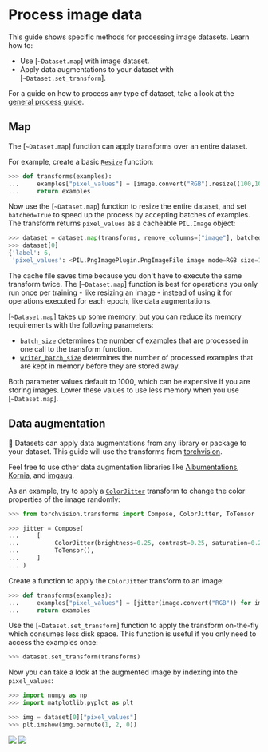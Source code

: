 # Process image data

This guide shows specific methods for processing image datasets. Learn how to:

- Use [`~Dataset.map`] with image dataset.
- Apply data augmentations to your dataset with [`~Dataset.set_transform`].

For a guide on how to process any type of dataset, take a look at the <a class="underline decoration-sky-400 decoration-2 font-semibold" href="./process">general process guide</a>.

## Map

The [`~Dataset.map`] function can apply transforms over an entire dataset.

For example, create a basic [`Resize`](https://pytorch.org/vision/stable/generated/torchvision.transforms.Resize.html) function:

```py
>>> def transforms(examples):
...     examples["pixel_values"] = [image.convert("RGB").resize((100,100)) for image in examples["image"]]
...     return examples
```

Now use the [`~Dataset.map`] function to resize the entire dataset, and set `batched=True` to speed up the process by accepting batches of examples. The transform returns `pixel_values` as a cacheable `PIL.Image` object:

```py
>>> dataset = dataset.map(transforms, remove_columns=["image"], batched=True)
>>> dataset[0]
{'label': 6,
 'pixel_values': <PIL.PngImagePlugin.PngImageFile image mode=RGB size=100x100 at 0x7F058237BB10>}
```

The cache file saves time because you don't have to execute the same transform twice. The [`~Dataset.map`] function is best for operations you only run once per training - like resizing an image - instead of using it for operations executed for each epoch, like data augmentations.

[`~Dataset.map`] takes up some memory, but you can reduce its memory requirements with the following parameters:

- [`batch_size`](./package_reference/main_classes#datasets.DatasetDict.map.batch_size) determines the number of examples that are processed in one call to the transform function.
- [`writer_batch_size`](./package_reference/main_classes#datasets.DatasetDict.map.writer_batch_size) determines the number of processed examples that are kept in memory before they are stored away.

Both parameter values default to 1000, which can be expensive if you are storing images. Lower these values to use less memory when you use [`~Dataset.map`].

## Data augmentation

🤗 Datasets can apply data augmentations from any library or package to your dataset. This guide will use the transforms from [torchvision](https://pytorch.org/vision/stable/transforms.html).

<Tip>

Feel free to use other data augmentation libraries like [Albumentations](https://albumentations.ai/docs/), [Kornia](https://kornia.readthedocs.io/en/latest/), and [imgaug](https://imgaug.readthedocs.io/en/latest/).

</Tip>

As an example, try to apply a [`ColorJitter`](https://pytorch.org/vision/stable/transforms.html#torchvision.transforms.ColorJitter) transform to change the color properties of the image randomly:

```py
>>> from torchvision.transforms import Compose, ColorJitter, ToTensor

>>> jitter = Compose(
...     [
...          ColorJitter(brightness=0.25, contrast=0.25, saturation=0.25, hue=0.7),
...          ToTensor(),
...     ]
... )
```

Create a function to apply the `ColorJitter` transform to an image:

```py
>>> def transforms(examples):
...     examples["pixel_values"] = [jitter(image.convert("RGB")) for image in examples["image"]]
...     return examples
```

Use the [`~Dataset.set_transform`] function to apply the transform on-the-fly which consumes less disk space. This function is useful if you only need to access the examples once:

```py
>>> dataset.set_transform(transforms)
```

Now you can take a look at the augmented image by indexing into the `pixel_values`:

```py
>>> import numpy as np
>>> import matplotlib.pyplot as plt

>>> img = dataset[0]["pixel_values"]
>>> plt.imshow(img.permute(1, 2, 0))
```

<div class="flex justify-center">
    <img class="block dark:hidden" src="https://huggingface.co/datasets/huggingface/documentation-images/resolve/main/image_process_jitter.png">
    <img class="hidden dark:block" src="https://huggingface.co/datasets/huggingface/documentation-images/resolve/main/image_process_jitter.png"/>
</div>
